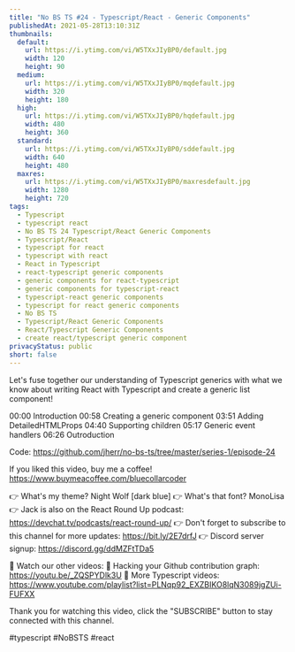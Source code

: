 ```yaml
---
title: "No BS TS #24 - Typescript/React - Generic Components"
publishedAt: 2021-05-28T13:10:31Z
thumbnails:
  default:
    url: https://i.ytimg.com/vi/W5TXxJIyBP0/default.jpg
    width: 120
    height: 90
  medium:
    url: https://i.ytimg.com/vi/W5TXxJIyBP0/mqdefault.jpg
    width: 320
    height: 180
  high:
    url: https://i.ytimg.com/vi/W5TXxJIyBP0/hqdefault.jpg
    width: 480
    height: 360
  standard:
    url: https://i.ytimg.com/vi/W5TXxJIyBP0/sddefault.jpg
    width: 640
    height: 480
  maxres:
    url: https://i.ytimg.com/vi/W5TXxJIyBP0/maxresdefault.jpg
    width: 1280
    height: 720
tags:
  - Typescript
  - typescript react
  - No BS TS 24 Typescript/React Generic Components
  - Typescript/React
  - typescript for react
  - typescript with react
  - React in Typescript
  - react-typescript generic components
  - generic components for react-typescript
  - generic components for typescript-react
  - typescript-react generic components
  - typescript for react generic components
  - No BS TS
  - Typescript/React Generic Components
  - React/Typescript Generic Components
  - create react/typescript generic component
privacyStatus: public
short: false
---
```

  
  Let's fuse together our understanding of Typescript generics with what we know about writing React with Typescript and create a generic list component!

00:00 Introduction
00:58 Creating a generic component
03:51 Adding DetailedHTMLProps
04:40 Supporting children
05:17 Generic event handlers
06:26 Outroduction

Code: https://github.com/jherr/no-bs-ts/tree/master/series-1/episode-24

If you liked this video, buy me a coffee! https://www.buymeacoffee.com/bluecollarcoder

👉 What's my theme? Night Wolf [dark blue]
👉 What's that font? MonoLisa
👉 Jack is also on the React Round Up podcast: https://devchat.tv/podcasts/react-round-up/
👉 Don't forget to subscribe to this channel for more updates: https://bit.ly/2E7drfJ
👉 Discord server signup: https://discord.gg/ddMZFtTDa5

💢 Watch our other videos:
💟 Hacking your Github contribution graph: https://youtu.be/_ZQSPYDlk3U
💟 More Typescript videos: https://www.youtube.com/playlist?list=PLNqp92_EXZBIKO8lqN3089jgZUi-FUFXX

Thank you for watching this video, click the "SUBSCRIBE" button to stay connected with this channel. 

#typescript #NoBSTS #react
  
